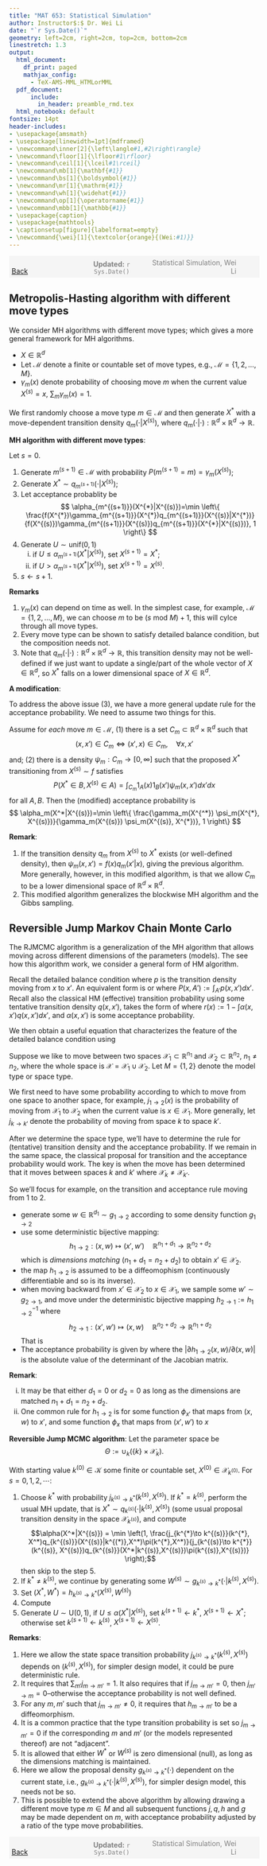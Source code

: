 ```yaml
---
title: "MAT 653: Statistical Simulation"
author: Instructor$:$ Dr. Wei Li
date: "`r Sys.Date()`"
geometry: left=2cm, right=2cm, top=2cm, bottom=2cm
linestretch: 1.3
output:
  html_document:
    df_print: paged
    mathjax_config:
      - TeX-AMS-MML_HTMLorMML   
  pdf_document: 
      include:
        in_header: preamble_rmd.tex
  html_notebook: default
fontsize: 14pt
header-includes:
- \usepackage{amsmath}
- \usepackage[linewidth=1pt]{mdframed}
- \newcommand\inner[2]{\left\langle#1,#2\right\rangle}
- \newcommand\floor[1]{\lfloor#1\rfloor}
- \newcommand\ceil[1]{\lceil#1\rceil}
- \newcommand\mb[1]{\mathbf{#1}}
- \newcommand\bs[1]{\boldsymbol{#1}}
- \newcommand\mr[1]{\mathrm{#1}}
- \newcommand\wh[1]{\widehat{#1}}
- \newcommand\op[1]{\operatorname{#1}}
- \newcommand\mbb[1]{\mathbb{#1}}
- \usepackage{caption}
- \usepackage{mathtools}
- \captionsetup[figure]{labelformat=empty}
- \newcommand{\wei}[1]{\textcolor{orange}{(Wei:#1)}}
---
```



<script type="text/x-mathjax-config">
MathJax.Hub.Config({
  TeX: { equationNumbers: { autoNumber: "AMS" } }
});
</script>


<span style="background-color: #f5f5f5; padding: 5px; display: block;">
    <span style="width: 25%; display: inline-block; text-align: left;">
        [Back](javascript:window.history.back())
    </span>
    <span style="width: 30%; display: inline-block; text-align: center; color: grey;">
        **Updated:** `r Sys.Date()`
    </span>
    <span style="width: 35%; display: inline-block; text-align: right; color: grey;">
        Statistical Simulation, Wei Li
    </span>
</span>

<!------------->


## Metropolis-Hasting algorithm with different move types

We consider MH algorithms with different move types; which gives a more general framework for MH algorithms.

- $X \in \mathbb{R}^{d}$
- Let $\mathcal{M}$ denote a finite or countable set of move types, e.g., $\mathcal{M}=\{1, 2, \ldots, M\}$.
- $\gamma_m(x)$ denote probability of choosing move $m$ when the current value $X^{(s)}=x$, $\sum_{m} \gamma_m(x)=1$.

We first randomly choose a move type $m\in \mathcal{M}$ and then generate $X^*$ with a move-dependent transition density $q_m(\cdot|X^{(s)})$, where $q_m(\cdot|\cdot): \mathbb{R}^d \times \mathbb{R}^d \to \mathbb{R}$. 

**MH algorithm with different move types**:

Let $s=0$.

1. Generate $m^{(s+1)}\in \mathcal{M}$ with probability $P(m^{(s+1)}=m)=\gamma_m(X^{(s)})$;
2. Generate $X^* \sim q_{m^{(s+1)}}(\cdot|X^{(s)})$;
3. Let acceptance probablity be
$$
\alpha_{m^{(s+1)}}(X^{*}|X^{(s)})=\min \left\{ \frac{f(X^{*})\gamma_{m^{(s+1)}}(X^{*})q_{m^{(s+1)}}(X^{(s)}|X^{*})}{f(X^{(s)})\gamma_{m^{(s+1)}}(X^{(s)})q_{m^{(s+1)}}(X^{*}|X^{(s)})}, 1  \right\}
$$
4. Generate $U\sim \mbox{unif}(0,1)$
    i. if $U\leq \alpha_{m^{(s+1)}}(X^{*}|X^{(s)})$, set $X^{(s+1)} = X^*$;
    ii. if $U> \alpha_{m^{(s+1)}}(X^{*}|X^{(s)})$, set $X^{(s+1)} = X^{(s)}$.
5. $s\leftarrow s+1.$

**Remarks**

(1) $\gamma_m(x)$ can depend on time as well. In the simplest case, for example, $\mathcal{M}=\{1, 2,\ldots, M\}$, we can choose $m$ to be $(s \text{ mod } M)+1$, this will cylce through all move types.
(2) Every move type can be shown to satisfy detailed balance condition, but the composition needs not.
(3) Note that $q_m(\cdot|\cdot): \mathbb{R}^d \times \mathbb{R}^d \to \mathbb{R}$, this transition density may not be well-defined if we just want to update a single/part of the whole vector of $X \in \mathbb{R}^d$, so $X^*$ falls on a lower dimensional space of $X \in \mathbb{R}^d$.

**A modification**:

To address the above issue (3), we have a more general update rule for the acceptance probability. We need to assume two things for this.

Assume for *each* move $m\in \mathcal{M}$, (1) there is a set $C_m \subset \mathbb{R}^d \times \mathbb{R}^d$ such that
$$
(x, x') \in C_m \Longleftrightarrow  (x', x) \in C_m , \quad \forall x, x'
$$
and; (2) there is a density $\psi_m: C_m \to [0, \infty]$ such that the proposed $X^*$ transitioning from $X^{(s)} \sim f$ satisfies 
$$
P(X^*\in B, X^{(s)}\in A) =\int_{C_m} 1_A(x)1_B(x')\psi_m(x, x')dx'dx
$$
for all $A, B$.
Then the (modified) acceptance probability is 
$$
\alpha_m(X^*|X^{(s)})=\min \left\{  \frac{\gamma_m(X^{^*}) \psi_m(X^{*}, X^{(s)})}{\gamma_m(X^{(s)}) \psi_m(X^{(s)}, X^{*})}, 1 \right\}
$$

**Remark**:

(1) If the transition density $q_m$ from $X^{(s)}$ to $X^*$ exists (or well-defined density), then $\psi_m(x, x')=f(x)q_m(x'|x)$, giving the previous algorithm. More generally, however, in this modified algorithm, is that we allow $C_m$ to be a lower dimensional space of $\mathbb{R}^d \times \mathbb{R}^d$.
(2) This modified algorithm generalizes the blockwise MH algorithm and the Gibbs sampling. 


## Reversible Jump Markov Chain Monte Carlo

The RJMCMC algorithm is a generalization of the MH algorithm that allows moving across different dimensions of the parameters (models). The see how this algorithm work, we consider a general form of HM algorithm.

Recall the detailed balance condition 
\begin{align}
\pi(x) p\left(x, x^{\prime}\right)=\pi\left(x^{\prime}\right) p\left(x^{\prime}, x\right) \tag{*}
\end{align}
where $p$ is the transition density moving from $x$ to $x'$. An equivalent form is 
\begin{align*}
\int_A \int_{A^{\prime}} \pi(x) p\left(x, x^{\prime}\right) d x^{\prime} d x=\int_A \int_{A^{\prime}} \pi\left(x^{\prime}\right) p\left(x^{\prime}, x\right) d x^{\prime} d x, \quad \forall  A, A'
\end{align*}
or 
\begin{align}
\int_A \pi(x) P\left(x, A^{\prime}\right) d x=\int_{A^{\prime}} \pi\left(x^{\prime}\right) P\left(x^{\prime}, A\right) d x^{\prime}, \quad \forall A, A^{\prime} \tag{**}
\end{align}
where $P(x, A'):=\int_{A'} p(x, x')dx'$.
Recall also the classical HM (effective) transition probability using some tentative transition density $q(x, x')$, takes the form of 
\begin{align*}
P\left(x, A^{\prime}\right)=\int_{A^{\prime}} q\left(x, x^{\prime}\right) \alpha\left(x, x^{\prime}\right) d x^{\prime}+ r(x)\delta_A(x), 
\end{align*}
where $r(x):=1-\int \alpha(x, x') q(x, x')dx'$, and $\alpha(x, x')$ is some acceptance probability. 

We then obtain a useful equation that characterizes the feature of the detailed balance condition using
\begin{align}
\int_A \pi(x) \int_{A^{\prime}}  q\left(x, x^{\prime}\right) \alpha\left(x, x^{\prime}\right) d x^{\prime} d x=\int_A \pi\left(x^{\prime}\right) \int_{A^{\prime}}  q\left(x^{\prime}, x\right) \alpha\left(x^{\prime}, x\right) d x^{\prime} d x \tag{***}
\end{align}

Suppose we like to move between two spaces $\mathcal{X}_1 \subset \mathbb{R}^{n_1}$ and $\mathcal{X}_2 \subset \mathbb{R}^{n_2}$, $n_1 \neq n_2$, where the whole space is $\mathcal{X}=\mathcal{X}_1 \cup \mathcal{X}_2.$ Let $M=\{1, 2\}$ denote the model type or space type. 

We first need to have some probability according to which to move from one space to another space, for example, $j_{1\to 2} (x)$ is the probability of moving from $\mathcal{X}_1$ to $\mathcal{X}_2$ when the current value is $x\in \mathcal{X}_1.$ More generally, let $j_{k \to k'}$ denote the probability of moving from space $k$ to space $k'$.

After we determine the space type, we'll have to determine the rule for (tentative) transition density  and the acceptance probability. If we remain in the same space, the classical proposal for transition and the acceptance probability would work. The key is when the move has been determined that it moves between spaces $k$ and $k'$ where $\mathcal{X}_k \neq \mathcal{X}_{k'}.$ 

So we'll focus for example, on the transition and acceptance rule moving from $1$ to $2$. 

- generate some $w\in \mathbb{R}^{d_1} \sim g_{1\to2}$ according to some density function $g_{1\to2}$
- use some deterministic bijective mapping:
$$
h_{1\to2}: (x, w) \mapsto (x' ,w') \quad \mathbb{R}^{n_1+d_1} \to 
\mathbb{R}^{n_2+d_2}
$$
which is *dimensions matching* ($n_1+ d_1= n_2+ d_2$) to obtain $x' \in \mathcal{X}_2$.
- the map $h_{1\to2}$ is assumed to be a diffeomophism (continuously differentiable and so is its inverse).
- when moving backward from $x'\in \mathcal{X}_2$ to $x \in \mathcal{X}_1$, we sample some $w' \sim g_{2\to1}$, and move under the deterministic bijective mapping $h_{2\to1}:=h_{1\to2}^{-1}$ where
$$
h_{2 \to 1}: (x', w') \mapsto (x, w) \quad \mathbb{R}^{n_2+d_2} \to 
\mathbb{R}^{n_1+d_2}
$$
That is
\begin{align*}
\begin{array}{ll}
h_{1\to2}: (x, w) \longmapsto (x', w') & h_{2\to1}: (x', w') \longmapsto (x, w) \\
h_{1\to2}: \mathbb{R}^{n_1+d_1} \longrightarrow \mathbb{R}^{n_2+d_2} & h_{2\to1}: \mathbb{R}^{n_2+d_2} \longrightarrow \mathbb{R}^{n_1+d_1}
\end{array}
\end{align*}
- The acceptance probability is given by 
\begin{align*}
\alpha_{1\to 2}\left(x' \mid x\right)=\min \left\{1, \frac{\pi\left(x'\right) g_{2 \rightarrow 1}\left(w'\right)}{\pi\left(x\right) g_{1 \rightarrow 2}\left(w \right)}\left|\frac{\partial {h}_{1 \rightarrow 2}\left(x, w \right)}{\partial\left(x, w\right)}\right|\right\},
\end{align*}
where the $|\partial {h}_{1 \rightarrow 2}(x, w)/\partial(x, w)|$ is the absolute value of the determinant of the Jacobian matrix.


**Remark**:

(i) It may be that either $d_1=0$ or $d_2=0$ as long as the dimensions are matched $n_1+d_1=n_2+d_2.$
(ii) One common rule for $h_{1\to 2}$ is for some function $\phi_{x'}$ that maps from $(x, w)$ to $x'$, and some function $\phi_{x}$ that maps from $(x', w')$ to $x$ 
\begin{align*}
\begin{array}{ll}
h_{1\to2}: (x, w) \longmapsto (\phi_{x'}(x, w), w') & h_{2\to1}: (x', w') \longmapsto (\phi_x(x', w'), w) \\
h_{1\to2}: \mathbb{R}^{n_1+d_1} \longrightarrow \mathbb{R}^{n_2+d_2} & h_{2\to1}: \mathbb{R}^{n_2+d_2} \longrightarrow \mathbb{R}^{n_1+d_1}
\end{array}
\end{align*}


**Reversible Jump MCMC algorithm**:
Let the parameter space be 
$$
\Theta:=\cup_{k}(\{k\} \times \mathcal{X}_k).
$$

With starting value $k^{(0)} \in \mathcal{K}$ some finite or countable set, $X^{(0)} \in \mathcal{X}_{k^{(0)}}$. For $s=0, 1, 2, \cdots$:

1. Choose $k^{*}$ with probability $j_{k^{(s)} \to k^{*}}(k^{(s)},X^{(s)})$. If $k^{*}=k^{(s)}$, perform the usual MH update, that is $X^{*} \sim q_{k^{(s)}}(\cdot|k^{(s)}, X^{(s)})$ (some usual proposal transition density in the space $\mathcal{X}_{k^{(s)}}$), and compute 
$$\alpha(X^*|X^{(s)}) = \min \left(1, \frac{j_{k^{*}\to k^{(s)}}(k^{*}, X^*)q_{k^{(s)}}(X^{(s)}|k^{(*)},X^*)\pi(k^{*},X^*)}{j_{k^{(s)}\to k^{*}}(k^{(s)}, X^{(s)})q_{k^{(s)}}(X^*|k^{(s)},X^{(s)})\pi(k^{(s)},X^{(s)})} \right);$$
then skip to the step 5.
2. If $k^{*} \neq k^{(s)}$, we continue by generating some $W^{(s)} \sim g_{k^{(s)} \to k^{*}}(\cdot|k^{(s)}, X^{(s)})$.
3. Set $(X^{*}, W^{*})= h_{k^{(s)}\to k^{*}}(X^{(s)}, W^{(s)})$
4. Compute
\begin{align*}
\alpha\left(X^* \mid {X}^{(s)}\right)=\min \left\{1, \frac{j_{k^{*}\to k^{(s)}}(k^{*}, X^*)  \pi\left(k^{*}, {X}^{*}\right) g_{k^{*} \to k^{(s)}}\left(W^{(*)}|k^{*}, X^{*}\right)}{j_{k^{(s)}\to k^{*}}(k^{(s)}, {X}^{(s)})  \pi\left(k^{(s)}, X^{(s)}\right) g_{k^{(s)} \to k^{*}}\left(W^{(s)}|k^{(s)}, X^{(s)}\right)}\left|\frac{\partial {h}_{k^{(s)}\to k^{*}}\left(X^{(s)}, W^{(s)}\right)}{\partial\left(X^{(s)}, W^{(s)}\right)}\right|\right\},
\end{align*}
5. Generate $U \sim \mathrm{U}(0,1)$, if $U \leq \alpha(X^*|X^{(s)})$, set $k^{(s+1)} \leftarrow k^{*}$, $X^{(s+1)} \leftarrow X^*$; otherwise set $k^{(s+1)} \leftarrow k^{(s)}$, $X^{(s+1)} \leftarrow X^{(s)}$. 

**Remarks**:

(1) Here we allow the state space transition probability $j_{k^{(s)} \to k^{*}}(k^{(s)},X^{(s)})$ depends on $(k^{(s)},X^{(s)})$, for simpler design model, it could be pure deterministic rule.
(2) It requires that $\sum_{m'}j_{m \to m'}=1$. It also requires that if $j_{m \to m'}=0$, then $j_{m' \to m}=0$--otherwise the acceptance probability is not well defined.
(3) For any $m, m'$ such that $j_{m \to m'} \neq 0$, it requires that $h_{m \to m'}$ to be a diffeomorphism.
(4) It is a common practice that the type transition probability is set so $j_{m \to m'}=0$ if the corresponding $m$ and $m'$ (or the models represented thereof) are not "adjacent". 
(5) It is allowed that either $W^*$ or $W^{(s)}$ is zero dimensional (null), as long as the dimensions matching is maintained.
(6) Here we allow the proposal density $g_{k^{(s)} \to k^{*}}(\cdot)$ dependent on the current state, i.e., $g_{k^{(s)} \to k^{*}}(\cdot|k^{(s)}, X^{(s)})$, for simpler design model, this needs not be so.
(7) This is possible to extend the above algorithm by allowing drawing a different move type $m\in M$ and all subsequent functions $j, q, h$ and $g$ may be made dependent on $m$, with acceptance probability adjusted by a ratio of the type move probabilities.


<!------------->
<span style="background-color: #f5f5f5; padding: 5px; display: block;">
    <span style="width: 25%; display: inline-block; text-align: left;">
        [Back](javascript:window.history.back())
    </span>
    <span style="width: 30%; display: inline-block; text-align: center; color: grey;">
        **Updated:** `r Sys.Date()`
    </span>
    <span style="width: 35%; display: inline-block; text-align: right; color: grey;">
        Statistical Simulation, Wei Li
    </span>
</span>
 